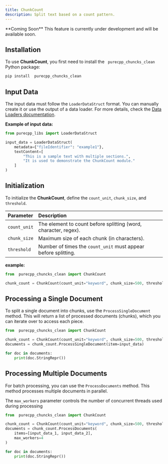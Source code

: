 ```yaml
---
title: ChunkCount
description: Split text based on a count pattern.
---
```

<Warning>
**Coming Soon**  
This feature is currently under development and will be available soon.
</Warning>

## Installation
To use **ChunkCount**, you first need to install the ` purecpp_chuncks_clean` Python package:

```bash
pip install  purecpp_chuncks_clean
```

## Input Data

The input data must follow the `LoaderDataStruct` format. You can manually create it or use the output of a data loader. For more details, check the [Data Loaders documentation](../loaders/introduction.mdx).

**Example of input data:**
```python
from purecpp_libs import LoaderDataStruct

input_data = LoaderDataStruct(
    metadata={"fileIdentifier": "example1"},
    textContent=[
        "This is a sample text with multiple sections.",
        "It is used to demonstrate the ChunkCount module."
    ]
)
```

## Initialization

To initialize the **ChunkCount**, define the `count_unit`, `chunk_size`, and `threshold`.

| Parameter     | Description                                                          |
|:--------------|:----------------------------------------------------------------------|
| `count_unit` | The element to count before splitting (word, character, regex).     |
| `chunk_size` | Maximum size of each chunk (in characters).                         |
| `threshold`  | Number of times the `count_unit` must appear before splitting.      |

**example:**

```python
from  purecpp_chuncks_clean import ChunkCount

chunk_count = ChunkCount(count_unit="keyword", chunk_size=500, threshold=2)
```

## Processing a Single Document

To split a single document into chunks, use the `ProcessSingleDocument` method. This will return a list of processed documents (chunks), which you can iterate over to access each piece.
```python
from  purecpp_chuncks_clean import ChunkCount

chunk_count = ChunkCount(count_unit="keyword", chunk_size=500, threshold=2)
documents = chunk_count.ProcessSingleDocument(item=input_data)

for doc in documents:
    print(doc.StringRepr())
```

## Processing Multiple Documents

For batch processing, you can use the `ProcessDocuments` method. This method processes multiple documents in parallel.

The `max_workers` parameter controls the number of concurrent threads used during processing

```python
from  purecpp_chuncks_clean import ChunkCount

chunk_count = ChunkCount(count_unit="keyword", chunk_size=500, threshold=2)
documents = chunk_count.ProcessDocuments(
    items=[input_data_1, input_data_2],
    max_workers=4
)

for doc in documents:
    print(doc.StringRepr())
```

